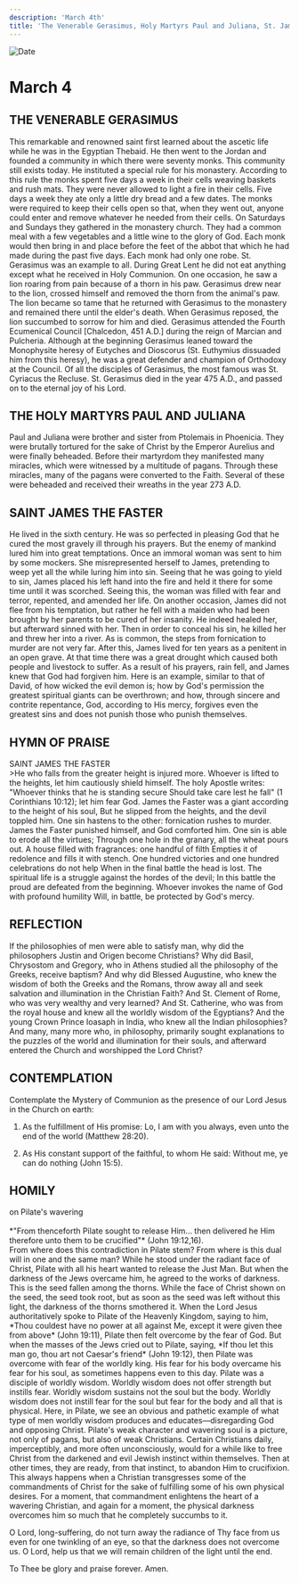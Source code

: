 ```yaml
---
description: 'March 4th'
title: 'The Venerable Gerasimus, Holy Martyrs Paul and Juliana, St. James the Faster'
---
```


<CustomPaginator />
<RunningHead />

<Image src="/title-imprint.png" height={68} width={50} alt="Date" className="title-imprint"/>

# <div id="date">March <Image className="four-dot" src="/four-dot.png" height={15} width={15} alt="" />4</div>

## THE VENERABLE GERASIMUS

This remarkable and renowned saint first learned about the ascetic life while he was in the Egyptian Thebaid. He then went to the Jordan and founded a community in which there were seventy monks. This community still exists today. He instituted a special rule for his monastery. According to this rule the monks spent five days a week in their cells weaving baskets and rush mats. They were never allowed to light a fire in their cells. Five days a week they ate only a little dry bread and a few dates. The monks were required to keep their cells open so that, when they went out, anyone could enter and remove whatever he needed from their cells. On Saturdays and Sundays they gathered in the monastery church. They had a common meal with a few vegetables and a little wine to the glory of God. Each monk would then bring in and place before the feet of the abbot that which he had made during the past five days. Each monk had only one robe. St. Gerasimus was an example to all. During Great Lent he did not eat anything except what he received in Holy Communion. On one occasion, he saw a lion roaring from pain because of a thorn in his paw. Gerasimus drew near to the lion, crossed himself and removed the thorn from the animal's paw. The lion became so tame that he returned with Gerasimus to the monastery and remained there until the elder's death. When Gerasimus reposed, the lion succumbed to sorrow for him and died. Gerasimus attended the Fourth Ecumenical Council [Chalcedon, 451 A.D.] during the reign of Marcian and Pulcheria. Although at the beginning Gerasimus leaned toward the Monophysite heresy of Eutyches and Dioscorus (St. Euthymius dissuaded him from this heresy), he was a great defender and champion of Orthodoxy at the Council. Of all the disciples of Gerasimus, the most famous was St. Cyriacus the Recluse. St. Gerasimus died in the year 475 A.D., and passed on to the eternal joy of his Lord.

## THE HOLY MARTYRS PAUL AND JULIANA

Paul and Juliana were brother and sister from Ptolemais in Phoenicia. They were brutally tortured for the sake of Christ by the Emperor Aurelius and were finally beheaded. Before their martyrdom they manifested many miracles, which were witnessed by a multitude of pagans. Through these miracles, many of the pagans were converted to the Faith. Several of these were beheaded and received their wreaths in the year 273 A.D.

## SAINT JAMES THE FASTER

He lived in the sixth century. He was so perfected in pleasing God that he cured the most gravely ill through his prayers. But the enemy of mankind lured him into great temptations. Once an immoral woman was sent to him by some mockers. She misrepresented herself to James, pretending to weep yet all the while luring him into sin. Seeing that he was going to yield to sin, James placed his left hand into the fire and held it there for some time until it was scorched. Seeing this, the woman was filled with fear and terror, repented, and amended her life. On another occasion, James did not flee from his temptation, but rather he fell with a maiden who had been brought by her parents to be cured of her insanity. He indeed healed her, but afterward sinned with her. Then in order to conceal his sin, he killed her and threw her into a river. As is common, the steps from fornication to murder are not very far. After this, James lived for ten years as a penitent in an open grave. At that time there was a great drought which caused both people and livestock to suffer. As a result of his prayers, rain fell, and James knew that God had forgiven him. Here is an example, similar to that of David, of how wicked the evil demon is; how by God's permission the greatest spiritual giants can be overthrown; and how, through sincere and contrite repentance, God, according to His mercy, forgives even the greatest sins and does not punish those who punish themselves.


## HYMN OF PRAISE
<div style={{textAlign:'center', color:'crimson', fontWeight:'bold'}}>
SAINT JAMES THE FASTER
</div>
>He who falls from the greater height is injured more.  
Whoever is lifted to the heights, let him cautiously shield himself.  
The holy Apostle writes: "Whoever thinks that he is standing secure  
Should take care lest he fall" (1 Corinthians 10:12); let him fear God.  
James the Faster was a giant according to the height of his soul,  
But he slipped from the heights, and the devil toppled him.  
One sin hastens to the other: fornication rushes to murder.  
James the Faster punished himself, and God comforted him.  
One sin is able to erode all the virtues;  
Through one hole in the granary, all the wheat pours out.  
A house filled with fragrances: one handful of filth  
Empties it of redolence and fills it with stench.  
One hundred victories and one hundred celebrations do not help  
When in the final battle the head is lost.  
The spiritual life is a struggle against the hordes of the devil;  
In this battle the proud are defeated from the beginning.  
Whoever invokes the name of God with profound humility  
Will, in battle, be protected by God's mercy.  


## REFLECTION

If the philosophies of men were able to satisfy man, why did the philosophers Justin and Origen become Christians? Why did Basil, Chrysostom and Gregory, who in Athens studied all the philosophy of the Greeks, receive baptism? And why did Blessed Augustine, who knew the wisdom of both the Greeks and the Romans, throw away all and seek salvation and illumination in the Christian Faith? And St. Clement of Rome, who was very wealthy and very learned? And St. Catherine, who was from the royal house and knew all the worldly wisdom of the Egyptians? And the young Crown Prince Ioasaph in India, who knew all the Indian philosophies? And many, many more who, in philosophy, primarily sought explanations to the puzzles of the world and illumination for their souls, and afterward entered the Church and worshipped the Lord Christ?


## CONTEMPLATION

Contemplate the Mystery of Communion as the presence of our Lord Jesus in the Church on earth:

1. As the fulfillment of His promise: Lo, I am with you always, even unto the end of the world (Matthew 28:20).

2. As His constant support of the faithful, to whom He said: Without me, ye can do nothing (John 15:5).


## HOMILY
<div style={{textAlign:'center', color:'crimson', fontWeight:'bold'}}>
on Pilate's wavering
</div><br />
<div style={{textAlign:'right'}}>
*"From thenceforth Pilate sought to release Him... then delivered he Him therefore unto them to be crucified"* (John 19:12,16).
</div>
From where does this contradiction in Pilate stem? From where is this dual will in one and the same man? While he stood under the radiant face of Christ, Pilate with all his heart wanted to release the Just Man. But when the darkness of the Jews overcame him, he agreed to the works of darkness. This is the seed fallen among the thorns. While the face of Christ shown on the seed, the seed took root, but as soon as the seed was left without this light, the darkness of the thorns smothered it. When the Lord Jesus authoritatively spoke to Pilate of the Heavenly Kingdom, saying to him, *Thou couldest have no power at all against Me, except it were given thee from above* (John 19:11), Pilate then felt overcome by the fear of God. But when the masses of the Jews cried out to Pilate, saying, *If thou let this man go, thou art not Caesar's friend* (John 19:12), then Pilate was overcome with fear of the worldly king. His fear for his body overcame his fear for his soul, as sometimes happens even to this day. Pilate was a disciple of worldly wisdom. Worldly wisdom does not offer strength but instills fear. Worldly wisdom sustains not the soul but the body. Worldly wisdom does not instill fear for the soul but fear for the body and all that is physical. Here, in Pilate, we see an obvious and pathetic example of what type of men worldly wisdom produces and educates—disregarding God and opposing Christ. Pilate's weak character and wavering soul is a picture, not only of pagans, but also of weak Christians. Certain Christians daily, imperceptibly, and more often unconsciously, would for a while like to free Christ from the darkened and evil Jewish instinct within themselves. Then at other times, they are ready, from that instinct, to abandon Him to crucifixion. This always happens when a Christian transgresses some of the commandments of Christ for the sake of fulfilling some of his own physical desires. For a moment, that commandment enlightens the heart of a wavering Christian, and again for a moment, the physical darkness overcomes him so much that he completely succumbs to it.

O Lord, long-suffering, do not turn away the radiance of Thy face from us even for one twinkling of an eye, so that the darkness does not overcome us.  O Lord, help us that we will remain children of the light until the end.

To Thee be glory and praise forever. Amen.